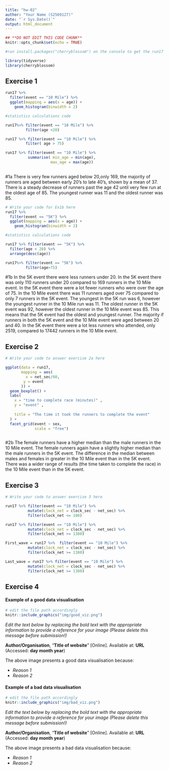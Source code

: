 ```yaml
---
title: "hw-02"
author: "Your Name (S2569127)"
date: "`r Sys.Date()`"
output: html_document
---
```


```r
## **DO NOT EDIT THIS CODE CHUNK**
knitr::opts_chunk$set(echo = TRUE)

#run install.packages("cherryblossom") on the console to get the run17 dataset

library(tidyverse)
library(cherryblossom)  
```



## Exercise 1

```r
run17 %>%
  filter(event == "10 Mile") %>%
  ggplot(mapping = aes(x = age)) +
    geom_histogram(binwidth = 2)

#statistics calculations code

run17%>% filter(event == "10 Mile") %>%
         filter(age <20)

run17 %>% filter(event == "10 Mile") %>%
         filter( age > 75)

run17 %>% filter(event == "10 Mile") %>%
          summarise( min_age = min(age),
                    max_age = max(age))
  
```


#1a
There is very few runners aged below 20,only 169, the majority of runners are aged between early 20's to late 40's, shown by a mean of 37. There is a steady decrease of runners past the age 42 until very few run at the oldest age of 85. The youngest runner was 11 and the oldest runner was 85.  


```r
# Write your code for Ex1b here
run17 %>%
  filter(event == "5K") %>%
  ggplot(mapping = aes(x = age)) +
    geom_histogram(binwidth = 2)

#statistics calculations code

run17 %>% filter(event == "5K") %>% 
  filter(age < 20) %>%
  arrange(desc(age))

run17%>% filter(event == "5K") %>% 
         filter(age>75)

```


#1b
In the 5K event there were less runners under 20. In the 5K event there was only 110 runners under 20 compared to 169 runners in the 10 Mile event. In the 5K event there were a lot fewer runners who were over the age of 75. In the 10 Mile event there was 11 runners aged over 75 compared to only 7 runners in the 5K event. The youngest in the 5K run was 6, however the youngest runner in the 10 Mile run was 11. The oldest runner in the 5K event was 92, however the oldest runner in the 10 Mile event was 85. This means that the 5K event had the oldest and youngest runner. The majority if runners in both the 5K event and the 10 Mile event were aged between 20 and 40. In the 5K event there were a lot less runners who attended, only 2519, compared to 17442 runners in the 10 Mile event. 


## Exercise 2

```r
# Write your code to answer exercise 2a here

ggplot(data = run17,
       mapping = aes(
         x = net_sec/60,
        y = event
       )) + 
  geom_boxplot() + 
  labs(
    x = "time to complete race (minutes)" ,
    y = "event" , 
    
    title = "The time it took the runners to complete the event"
  ) +
  facet_grid(event ~ sex,
             scale = "free")



```

#2b
The female runners have a higher median than the male runners in the 10 Mile event. The female runners again have a slightly higher median than the male runners in the 5K event. The difference in the median between males and females in greater in the 10 Mile event than in the 5K event. There was a wider range of results (the time taken to complete the race) in the 10 Mile event than in the 5K event.




## Exercise 3

```r
# Write your code to answer exercise 3 here

run17 %>% filter(event == "10 Mile") %>%
          mutate(clock_net = clock_sec - net_sec) %>%
          filter(clock_net <= 180)

run17 %>% filter(event == "10 Mile") %>%
          mutate(clock_net = clock_sec - net_sec) %>%
          filter(clock_net >= 1380)

First_wave = run17 %>%  filter(event == "10 Mile") %>%
          mutate(clock_net = clock_sec - net_sec) %>%
          filter(clock_net >= 1380)

Last_wave = run17 %>% filter(event == "10 Mile") %>%
          mutate(clock_net = clock_sec - net_sec) %>%
          filter(clock_net >= 1380)


```





## Exercise 4

#### Example of a good data visualisation

```r
# edit the file path accordingly
knitr::include_graphics("img/good_viz.png")
```

_Edit the text below by replacing the bold text with the appropriate information to provide a reference for your image (Please delete this message before submission!)_

**Author/Organisation**, "**Title of website**" [Online]. Available at: **URL** (Accessed: **day month year**)


The above image presents a good data visualisation because:

-   _Reason 1_
-   _Reason 2_


#### Example of a bad data visualisation


```r
# edit the file path accordingly
knitr::include_graphics("img/bad_viz.png")
```

_Edit the text below by replacing the bold text with the appropriate information to provide a reference for your image (Please delete this message before submission!)_

**Author/Organisation**, "**Title of website**" [Online]. Available at: **URL** (Accessed: **day month year**)



The above image presents a bad data visualisation because:

-   _Reason 1_
-   _Reason 2_



